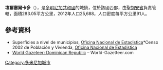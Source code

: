 {{Coord|18|43|48|N|71|31|12|W|display=title}}

'''埃爾塞爾卡多'''（{{lang-es|El Cercado}}），是[[多明尼加共和國|多明尼加共和國]]的城鎮，位於該國西部，由[[聖胡安省_(多明尼加共和國)|聖胡安省]]負責管轄，面積283.05平方公里，2012年人口25,688，人口密度每平方公里91人。

==參考資料==
*Superficies a nivel de municipios, [https://web.archive.org/web/20090417021712/http://one.gob.do/index.php?option=com_content&task=view&id=63&Itemid=283 Oficina Nacional de Estadistica]*Censo 2002 de Población y Vivienda, [http://one.gob.do/ Oficina Nacional de Estadistica]{{Wayback|url=http://one.gob.do/index.php?option=com_content&task=view&id=63&Itemid=283 |date=20090417021712 }}
*[https://archive.is/20121204181725/http://world-gazetteer.com/wg.php?x=&men=gcis&lng=en&des=wg&geo=-65&srt=npan&col=abcdefghinoq&msz=1500&pt=c&va=x World Gazeteer: Dominican Republic] – World-Gazetteer.com

{{DominicanRepublic-geo-stub}}
[[Category:多米尼加城市|Category:多米尼加城市]]